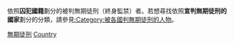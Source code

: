 依照'''囚犯國籍'''劃分的被判無期徒刑（終身監禁）者。若想尋找依照'''宣判無期徒刑的國家'''劃分的分類，請參見[[:Category:被各國判無期徒刑的人物|:Category:被各國判無期徒刑的人物]]。

[[Category:依國籍劃分的囚犯及被拘留者|無期徒刑]]
[[Category:被判無期徒刑的囚犯|Country]]